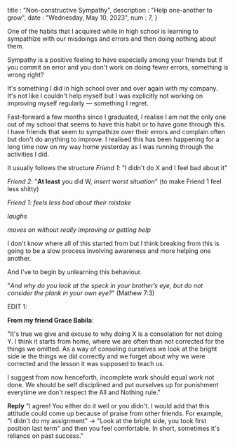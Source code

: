 
title : "Non-constructive Sympathy",
description : "Help one-another to grow",
date : "Wednesday, May 10, 2023",
num : 7,
}

One of the habits that I acquired while in high school is learning to sympathize with our misdoings and errors and then doing nothing about them.

Sympathy is a positive feeling to have especially among your friends but if you commit an error and you don't work on doing fewer errors, something is wrong right?

It's something I did in high school over and over again with my company. It's not like I couldn't help myself but I was explicitly not working on improving myself regularly — something I regret.

Fast-forward a few months since I graduated, I realise I am not the only one out of my school that seems to have this habit or to have gone through this. I have friends that seem to sympathize over their errors and complain often but don't do anything to improve. I realised this has been happening for a long time now on my way home yesterday as I was running through the activities I did.

It usually follows the structure
_Friend 1_: "I didn't do X and I feel bad about it"

_Friend 2_: "**At least** you did W, _insert worst situation_" (to make Friend 1 feel less shitty)

_Friend 1_: _feels less bad about their mistake_

_laughs_

_moves on without really improving or getting help_

I don't know where all of this started from but I think breaking from this is going to be a slow process involving awareness and more helping one another.

And I've to begin by unlearning this behaviour.

"_And why do you look at the speck in your brother’s eye, but do not consider the plank in your own eye?_" (Mathew 7:3)

EDIT 1:

**From my friend Grace Babila**:

"It's true we give and excuse to why doing X is a consolation for not doing Y. I think it starts from home, where we are often than not corrected for the things we omitted. As a way of consoling ourselves we look at the bright side ie the things we did correctly and we forget about why we were corrected and the lesson it was supposed to teach us.

I suggest from now henceforth, incomplete work should equal work not done. We should be self disciplined and put ourselves up for punishment everytime we don't respect the All and Nothing rule."

**Reply**
"I agree! You either do it well or you didn't.
I would add that this attitude could come up because of praise from other friends. For example, "I didn't do my assignment" -> "Look at the bright side, you took first position last term" and then you feel comfortable. In short, sometimes it's reliance on past success."
